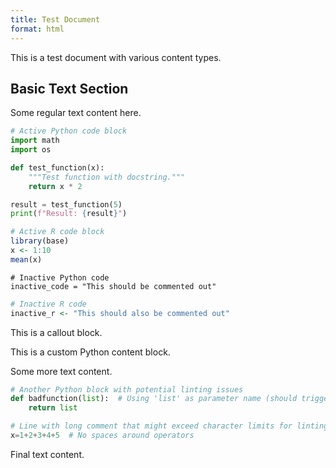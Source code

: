 ```yaml
---
title: Test Document
format: html
---
```


This is a test document with various content types.

## Basic Text Section

Some regular text content here.

```python
# Active Python code block
import math
import os

def test_function(x):
    """Test function with docstring."""
    return x * 2

result = test_function(5)
print(f"Result: {result}")
```

```r
# Active R code block  
library(base)
x <- 1:10
mean(x)
```

```.python
# Inactive Python code
inactive_code = "This should be commented out"
```

```.r
# Inactive R code
inactive_r <- "This should also be commented out"
```

:::{.callout-note}
This is a callout block.
:::

:::{.python-content}
This is a custom Python content block.
:::

Some more text content.

```python
# Another Python block with potential linting issues
def badfunction(list):  # Using 'list' as parameter name (should trigger pylint)
    return list

# Line with long comment that might exceed character limits for linting purposes and should be caught by pylint tools
x=1+2+3+4+5  # No spaces around operators
```

Final text content.

